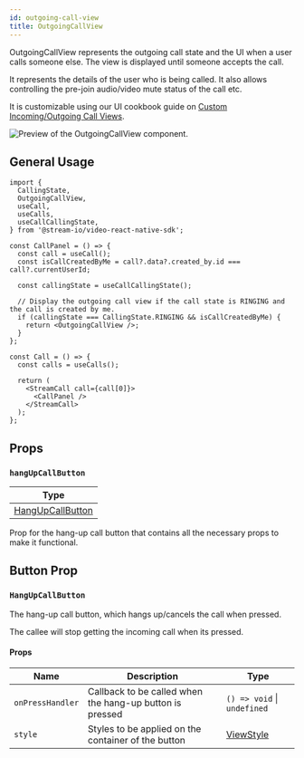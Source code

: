 ```yaml
---
id: outgoing-call-view
title: OutgoingCallView
---
```


OutgoingCallView represents the outgoing call state and the UI when a user calls someone else. The view is displayed until someone accepts the call.

It represents the details of the user who is being called. It also allows controlling the pre-join audio/video mute status of the call etc.

It is customizable using our UI cookbook guide on [Custom Incoming/Outgoing Call Views](../../05-ui-cookbook/05-custom-in-outcoming-call-views.mdx).

![Preview of the OutgoingCallView component.](../../assets/04-ui-components/outgoing-call-view.png)

## General Usage

```tsx
import {
  CallingState,
  OutgoingCallView,
  useCall,
  useCalls,
  useCallCallingState,
} from '@stream-io/video-react-native-sdk';

const CallPanel = () => {
  const call = useCall();
  const isCallCreatedByMe = call?.data?.created_by.id === call?.currentUserId;

  const callingState = useCallCallingState();

  // Display the outgoing call view if the call state is RINGING and the call is created by me.
  if (callingState === CallingState.RINGING && isCallCreatedByMe) {
    return <OutgoingCallView />;
  }
};

const Call = () => {
  const calls = useCalls();

  return (
    <StreamCall call={call[0]}>
      <CallPanel />
    </StreamCall>
  );
};
```

## Props

### `hangUpCallButton`

| Type                                    |
| --------------------------------------- |
| [HangUpCallButton](#hangupcallbutton-1) |

Prop for the hang-up call button that contains all the necessary props to make it functional.

## Button Prop

### `HangUpCallButton`

The hang-up call button, which hangs up/cancels the call when pressed.

The callee will stop getting the incoming call when its pressed.

#### Props

| Name             | Description                                              | Type                                                       |
| ---------------- | -------------------------------------------------------- | ---------------------------------------------------------- |
| `onPressHandler` | Callback to be called when the hang-up button is pressed | `() => void` \| `undefined`                                |
| `style`          | Styles to be applied on the container of the button      | [ViewStyle](https://reactnative.dev/docs/view-style-props) |
